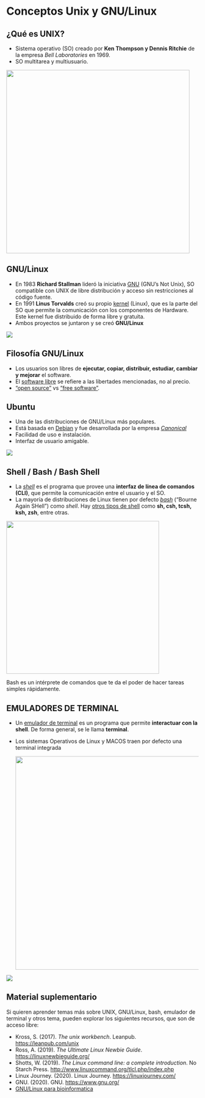 # Conceptos Unix y GNU/Linux

## ¿Qué es UNIX?

-   Sistema operativo (SO) creado por **Ken Thompson y Dennis Ritchie** de la empresa *Bell Laboratories* en 1969.
-   SO multitarea y multiusuario.

![](images/Unix.webp){fig-align="center" width="480"}

## GNU/Linux

-   En 1983 **Richard Stallman** lideró la iniciativa [GNU](https://www.gnu.org/) (GNU's Not Unix), SO compatible con UNIX de libre distribución y acceso sin restricciones al código fuente.
-   En 1991 **Linus Torvalds** creó su propio [kernel](https://linuxjourney.com/lesson/kernel-overview) (Linux), que es la parte del SO que permite la comunicación con los componentes de Hardware. Este kernel fue distribuido de forma libre y gratuita.
-   Ambos proyectos se juntaron y se creó **GNU/Linux**

[![](https://rsg-ecuador.github.io/unix.bioinfo.rsgecuador/_images/GNU_LIN1.png){fig-align="center"}](https://rsg-ecuador.github.io/unix.bioinfo.rsgecuador/content/Curso_basico/01_Unix_GNU-Linux/1_Conceptos_Unix_GNU_Linux.html)

## Filosofía GNU/Linux

-   Los usuarios son libres de **ejecutar, copiar, distribuir, estudiar, cambiar y mejorar** el software.
-   El [software libre](https://www.gnu.org/philosophy/free-sw.html) se refiere a las libertades mencionadas, no al precio.
-   ["open source"](https://opensource.org/) vs ["free software"](https://www.gnu.org/philosophy/free-sw.html).

## Ubuntu

-   Una de las distribuciones de GNU/Linux más populares.
-   Está basada en [Debian](https://www.debian.org/) y fue desarrollada por la empresa [*Canonical*](https://canonical.com/)
-   Facilidad de uso e instalación.
-   Interfaz de usuario amigable.

[![](https://rsg-ecuador.github.io/unix.bioinfo.rsgecuador/_images/ubuntu.png){fig-align="center"}](https://rsg-ecuador.github.io/unix.bioinfo.rsgecuador/content/Curso_basico/01_Unix_GNU-Linux/1_Conceptos_Unix_GNU_Linux.html)

## Shell / Bash / Bash Shell

-   La [*shell*](https://en.wikipedia.org/wiki/Unix_shell) es el programa que provee una **interfaz de línea de comandos (CLI)**, que permite la comunicación entre el usuario y el SO.
-   La mayoría de distribuciones de Linux tienen por defecto [*bash*](https://www.gnu.org/software/bash/) ("Bourne Again SHell") como *shell*. Hay [otros tipos de shell](https://www.educba.com/types-of-shells-in-linux/) como **sh, csh, tcsh, ksh, zsh**, entre otras.

![](https://rsg-ecuador.github.io/unix.bioinfo.rsgecuador/_images/b.png){fig-align="center" width="400"}

::: callout-note
Bash es un intérprete de comandos que te da el poder de hacer tareas simples rápidamente.
:::

## **EMULADORES DE TERMINAL**

-   Un [emulador de terminal](https://en.wikipedia.org/wiki/Terminal_emulator) es un programa que permite **interactuar con la shell**. De forma general, se le llama **terminal**.

-   Los sistemas Operativos de Linux y MACOS traen por defecto una terminal integrada[\
    ](https://rsg-ecuador.github.io/unix.bioinfo.rsgecuador/_images/em.png)

    ![](images/Screenshot%202025-03-20%20at%2019.53.14.png){width="559"}

![](images/PHOTO-2025-03-27-14-07-10.jpg)

## Material suplementario

Si quieren aprender temas más sobre UNIX, GNU/Linux, bash, emulador de terminal y otros tema, pueden explorar los siguientes recursos, que son de acceso libre:

-   Kross, S. (2017). *The unix workbench*. Leanpub. <https://leanpub.com/unix>
-   Ross, A. (2019). *The Ultimate Linux Newbie Guide*. <https://linuxnewbieguide.org/>
-   Shotts, W. (2019). *The Linux command line: a complete introduction*. No Starch Press. <http://www.linuxcommand.org/tlcl.php/index.php>
-   Linux Journey. (2020). Linux Journey. <https://linuxjourney.com/>
-   GNU. (2020). GNU. <https://www.gnu.org/>
-   [GNU/Linux para bioinformatica](https://rsg-ecuador.github.io/unix.bioinfo.rsgecuador/content/Curso_basico/01_Unix_GNU-Linux/1_Conceptos_Unix_GNU_Linux.html)
